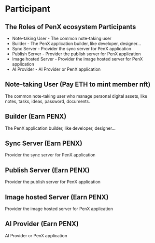 # Participant

## The Roles of PenX ecosystem Participants⁠

- Note-taking User - The common note-taking user
- Builder - The PenX application builder, like developer, designer...
- Sync Server - Provider the sync server for PenX application
- Publish Server - Provider the publish server for PenX application
- Image hosted Server - Provider the image hosted server for PenX application
- AI Provider - AI Provider or PenX application

## Note-taking User (Pay ETH to mint member nft)

The common note-taking user who manage personal digital assets, like notes, tasks, ideas, password, documents.

## Builder (Earn PENX)

The PenX application builder, like developer, designer...

## Sync Server (Earn PENX)

Provider the sync server for PenX application

## Publish Server (Earn PENX)

Provider the publish server for PenX application

## Image hosted Server (Earn PENX)

Provider the image hosted server for PenX application

## AI Provider (Earn PENX)

AI Provider or PenX application
